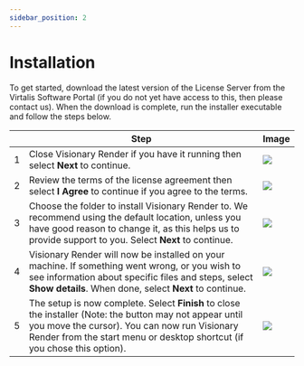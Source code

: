 ```yaml
---
sidebar_position: 2
---
```


# Installation

To get started, download the latest version of the License Server from the Virtalis Software Portal (if you do not yet have access to this, then please contact us). When the download is complete, run the installer executable and follow the steps below.

| | Step | Image |
|---|---|---|
| 1 | Close Visionary Render if you have it running then select **Next** to continue. | ![](/img/license-server/1-start.png) |
| 2 | Review the terms of the license agreement then select **I Agree** to continue if you agree to the terms. | ![](/img/license-server/2-license-agreement.png) |
| 3 | Choose the folder to install Visionary Render to. We recommend using the default location, unless you have good reason to change it, as this helps us to provide support to you. Select **Next** to continue. | ![](/img/license-server/3-install-location.png) |
| 4 | Visionary Render will now be installed on your machine. If something went wrong, or you wish to see information about specific files and steps, select **Show details**. When done, select **Next** to continue. | ![](/img/license-server/4-installing.png) |
| 5 | The setup is now complete. Select **Finish** to close the installer (Note: the button may not appear until you move the cursor). You can now run Visionary Render from the start menu or desktop shortcut (if you chose this option). | ![](/img/license-server/5-end.png) |
